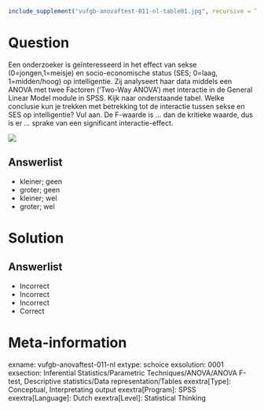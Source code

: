 ```{r, echo = FALSE, results = "hide"}
include_supplement("vufgb-anovaftest-011-nl-table01.jpg", recursive = TRUE)
```

Question
========

Een onderzoeker is geïnteresseerd in het effect van sekse (0=jongen,1=meisje) en socio-economische status (SES; 0=laag, 1=midden/hoog) op intelligentie. Zij analyseert haar data middels een ANOVA met twee Factoren (‘Two-Way ANOVA’) met interactie in de General Linear Model module in SPSS. Kijk naar onderstaande tabel. Welke conclusie kun je trekken met betrekking tot de interactie tussen sekse en SES op intelligentie? Vul aan. De F-waarde is ... dan de kritieke waarde, dus is er ... sprake van een significant interactie-effect.

![](vufgb-anovaftest-011-nl-table01.jpg)
  
Answerlist
----------
* kleiner; geen 
* groter; geen 
* kleiner; wel
* groter; wel


Solution
========

Answerlist
----------
* Incorrect
* Incorrect
* Incorrect
* Correct

Meta-information
================
exname: vufgb-anovaftest-011-nl
extype: schoice
exsolution: 0001
exsection: Inferential Statistics/Parametric Techniques/ANOVA/ANOVA F-test, Descriptive statistics/Data representation/Tables
exextra[Type]: Conceptual, Interpretating output
exextra[Program]: SPSS
exextra[Language]: Dutch
exextra[Level]: Statistical Thinking